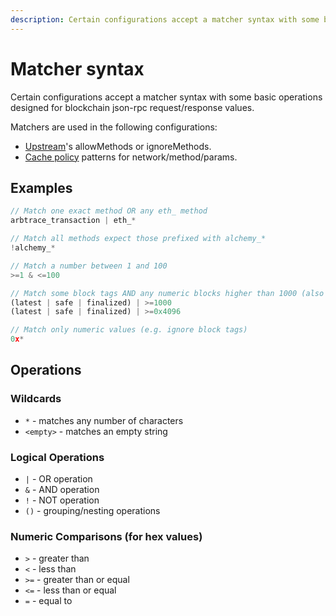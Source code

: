 ```yaml
---
description: Certain configurations accept a matcher syntax with some basic operations designed for blockchain json-rpc request/response values...
---
```


# Matcher syntax

Certain configurations accept a matcher syntax with some basic operations designed for blockchain json-rpc request/response values.

Matchers are used in the following configurations:
- [Upstream](/config/projects/upstreams)'s allowMethods or ignoreMethods.
- [Cache policy](/config/database/evm-json-rpc-cache#cache-policies) patterns for network/method/params.

## Examples

```js
// Match one exact method OR any eth_ method
arbtrace_transaction | eth_*

// Match all methods expect those prefixed with alchemy_*
!alchemy_*

// Match a number between 1 and 100
>=1 & <=100

// Match some block tags AND any numeric blocks higher than 1000 (also with hex example)
(latest | safe | finalized) | >=1000
(latest | safe | finalized) | >=0x4096

// Match only numeric values (e.g. ignore block tags)
0x*
```

## Operations

### Wildcards
- `*` - matches any number of characters
- `<empty>` - matches an empty string

### Logical Operations
- `|` - OR operation
- `&` - AND operation
- `!` - NOT operation
- `()` - grouping/nesting operations

### Numeric Comparisons (for hex values)
- `>` - greater than
- `<` - less than
- `>=` - greater than or equal
- `<=` - less than or equal
- `=` - equal to
